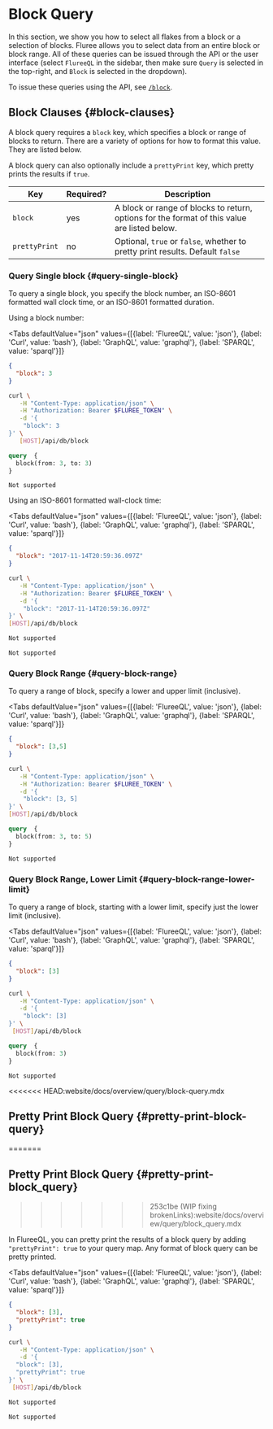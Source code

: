 
# Block Query

In this section, we show you how to select all flakes from a block or a selection of blocks. Fluree allows you to select data from an entire block or block range. All of these queries can be issued through the API or the user interface (select `FlureeQL` in the sidebar, then make sure `Query` is selected in the top-right, and `Block` is selected in the dropdown).

To issue these queries using the API, see [`/block`](/reference/http/examples.md#block).

## Block Clauses {#block-clauses}

A block query requires a `block` key, which specifies a block or range of blocks to return. There are a variety of options for how to format this value. They are listed below.

A block query can also optionally include a `prettyPrint` key, which pretty prints the results if `true`.

Key | Required? | Description
-- | -- | --
`block` | yes | A block or range of blocks to return, options for the format of this value are listed below.
`prettyPrint` | no | Optional, `true` or `false`, whether to pretty print results. Default `false`

### Query Single block {#query-single-block}

To query a single block, you specify the block number, an ISO-8601 formatted wall clock time, or an ISO-8601 formatted duration.

Using a block number:

<Tabs
  defaultValue="json"
  values={[{label: 'FlureeQL', value: 'json'},
  {label: 'Curl', value: 'bash'},
  {label: 'GraphQL', value: 'graphql'},
  {label: 'SPARQL', value: 'sparql'}]}
>
<TabItem value="json">

```json
{
  "block": 3
}
```

</TabItem>

<TabItem value="bash">

```bash
curl \
   -H "Content-Type: application/json" \
   -H "Authorization: Bearer $FLUREE_TOKEN" \
   -d '{
    "block": 3
}' \
   [HOST]/api/db/block
```

</TabItem>

<TabItem value="graphql">

```graphql
query  {
  block(from: 3, to: 3)
}
```

</TabItem>

<TabItem value="sparql">

```sparql
Not supported
```

</TabItem>
</Tabs>

Using an ISO-8601 formatted wall-clock time:

<Tabs
  defaultValue="json"
  values={[{label: 'FlureeQL', value: 'json'},
  {label: 'Curl', value: 'bash'},
  {label: 'GraphQL', value: 'graphql'},
  {label: 'SPARQL', value: 'sparql'}]}
>
<TabItem value="json">

```json
{
  "block": "2017-11-14T20:59:36.097Z"
}
```

</TabItem>

<TabItem value="bash">

```bash
curl \
   -H "Content-Type: application/json" \
   -H "Authorization: Bearer $FLUREE_TOKEN" \
   -d '{
    "block": "2017-11-14T20:59:36.097Z"
}' \
[HOST]/api/db/block
```

</TabItem>

<TabItem value="graphql">

```graphql
Not supported
```

</TabItem>

<TabItem value="sparql">

```sparql
Not supported
```

</TabItem>
</Tabs>

### Query Block Range {#query-block-range}

To query a range of block, specify a lower and upper limit (inclusive).

<Tabs
  defaultValue="json"
  values={[{label: 'FlureeQL', value: 'json'},
  {label: 'Curl', value: 'bash'},
  {label: 'GraphQL', value: 'graphql'},
  {label: 'SPARQL', value: 'sparql'}]}
>
<TabItem value="json">

```json
{
  "block": [3,5]
}
```

</TabItem>

<TabItem value="bash">

```bash
curl \
   -H "Content-Type: application/json" \
   -H "Authorization: Bearer $FLUREE_TOKEN" \
   -d '{
    "block": [3, 5]
}' \
[HOST]/api/db/block
```

</TabItem>

<TabItem value="graphql">

```graphql
query  {
  block(from: 3, to: 5)
}
```

</TabItem>

<TabItem value="sparql">

```sparql
Not supported
```

</TabItem>
</Tabs>

### Query Block Range, Lower Limit {#query-block-range-lower-limit}

To query a range of block, starting with a lower limit, specify just the lower limit (inclusive).

<Tabs
  defaultValue="json"
  values={[{label: 'FlureeQL', value: 'json'},
  {label: 'Curl', value: 'bash'},
  {label: 'GraphQL', value: 'graphql'},
  {label: 'SPARQL', value: 'sparql'}]}
>
<TabItem value="json">

```json
{
  "block": [3]
}
```

</TabItem>

<TabItem value="bash">

```bash
curl \
   -H "Content-Type: application/json" \
   -d '{
    "block": [3]
}' \
 [HOST]/api/db/block
```

</TabItem>

<TabItem value="graphql">

```graphql
query  {
  block(from: 3)
}
```

</TabItem>

<TabItem value="sparql">

```sparql
Not supported
```

<<<<<<< HEAD:website/docs/overview/query/block-query.mdx
</TabItem>
</Tabs>

## Pretty Print Block Query {#pretty-print-block-query}
=======
## Pretty Print Block Query {#pretty-print-block_query}
>>>>>>> 253c1be (WIP fixing brokenLinks):website/docs/overview/query/block_query.mdx

In FlureeQL, you can pretty print the results of a block query by adding `"prettyPrint": true` to your query map. Any format of block query can be pretty printed.

<Tabs
  defaultValue="json"
  values={[{label: 'FlureeQL', value: 'json'},
  {label: 'Curl', value: 'bash'},
  {label: 'GraphQL', value: 'graphql'},
  {label: 'SPARQL', value: 'sparql'}]}
>
<TabItem value="json">

```json
{
  "block": [3],
  "prettyPrint": true
}
```

</TabItem>

<TabItem value="bash">

```bash
curl \
   -H "Content-Type: application/json" \
   -d '{
  "block": [3],
  "prettyPrint": true
}' \
 [HOST]/api/db/block
```

</TabItem>

<TabItem value="graphql">

```graphql
Not supported
```

</TabItem>

<TabItem value="sparql">

```sparql
Not supported
```

</TabItem>
</Tabs>
